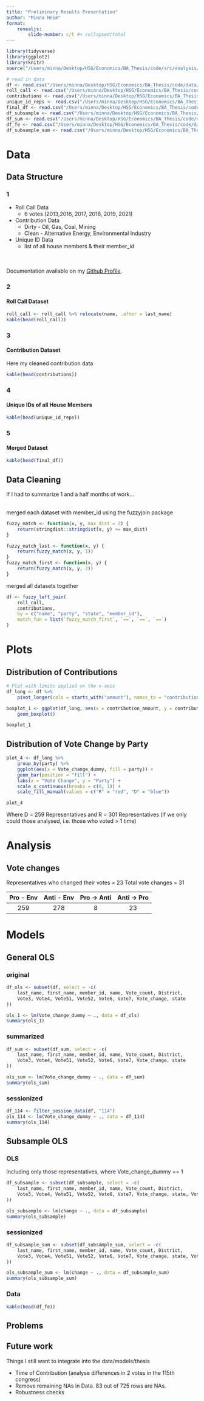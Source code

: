 ```yaml
---
title: "Preliminary Results Presentation"
author: "Minna Heim"
format: 
    revealjs:
        slide-number: c/t #< collapsed/total
---
```


```r
library(tidyverse)
library(ggplot2)
library(knitr)
source("/Users/minna/Desktop/HSG/Economics/BA_Thesis/code/src/analysis/analysis_prep_functions.R")

# read in data
df <- read.csv("/Users/minna/Desktop/HSG/Economics/BA_Thesis/code/data/analysis/df.csv")
roll_call <- read.csv("/Users/minna/Desktop/HSG/Economics/BA_Thesis/code/data/cleaned/roll_call.csv")
contributions <- read.csv("/Users/minna/Desktop/HSG/Economics/BA_Thesis/code/data/cleaned/contributions.csv")
unique_id_reps <- read.csv("/Users/minna/Desktop/HSG/Economics/BA_Thesis/code/data/cleaned/unique_id_reps.csv")
final_df <- read.csv("/Users/minna/Desktop/HSG/Economics/BA_Thesis/code/data/cleaned/final_df.csv")
df_subsample <- read.csv("/Users/minna/Desktop/HSG/Economics/BA_Thesis/code/data/analysis/df_subsample.csv")
df_sum <- read.csv("/Users/minna/Desktop/HSG/Economics/BA_Thesis/code/data/analysis/df_sum.csv")
df_fe <- read.csv("/Users/minna/Desktop/HSG/Economics/BA_Thesis/code/data/analysis/df_fe.csv")
df_subsample_sum <- read.csv("/Users/minna/Desktop/HSG/Economics/BA_Thesis/code/data/analysis/df_subsample_sum.csv")
```

# Data 

## Data Structure {.smaller}
::: {.panel-tabset}

### 1
* Roll Call Data 
    + 6 votes (2013,2016, 2017, 2018, 2019, 2021)
* Contribution Data 
    + Dirty - Oil, Gas, Coal, Mining
    + Clean - Alternative Energy, Environmental Industry
* Unique ID Data 
    + list of all house members & their member_id

\
\
Documentation available on my [Github Profile](https://github.com/minnaheim). 

### 2
#### Roll Call Dataset
```r
roll_call <- roll_call %>% relocate(name, .after = last_name)
kable(head(roll_call))
```

### 3
#### Contribution Dataset
Here my cleaned contribution data
```r
kable(head(contributions))
```

### 4
#### Unique IDs of all House Members
```r
kable(head(unique_id_reps))
```

### 5
#### Merged Dataset
```r
kable(head(final_df))
```

:::
## Data Cleaning {.smaller}

If I had to summarize 1 and a half months of work... 

\
merged each dataset with member_id using the fuzzyjoin package
```r
fuzzy_match <- function(x, y, max_dist = 2) {
    return(stringdist::stringdist(x, y) <= max_dist)
}

fuzzy_match_last <- function(x, y) {
    return(fuzzy_match(x, y, 1))
}
fuzzy_match_first <- function(x, y) {
    return(fuzzy_match(x, y, 2))
}

```
merged all datasets together 
```r
df <- fuzzy_left_join(
    roll_call,
    contributions,
    by = c("name", "party", "state", "member_id"),
    match_fun = list(`fuzzy_match_first`, `==`, `==`, `==`)
)
```

# Plots 
## Distribution of Contributions {.smaller}
```r
# Plot with limits applied on the x-axis
df_long <- df %>%
    pivot_longer(cols = starts_with("amount"), names_to = "contribution_type", values_to = "contribution_amount")

boxplot_1 <- ggplot(df_long, aes(x = contribution_amount, y = contribution_type)) +
    geom_boxplot()

boxplot_1
```

## Distribution of Vote Change by Party {.smaller}

```r

plot_4 <- df_long %>%
    group_by(party) %>%
    ggplot(aes(x = Vote_change_dummy, fill = party)) +
    geom_bar(position = "fill") +
    labs(x = "Vote Change", y = "Party") +
    scale_x_continuous(breaks = c(0, 1)) +
    scale_fill_manual(values = c("R" = "red", "D" = "blue"))

plot_4
```

Where D = 259 Representatives and R = 301 Representatives (if we only could those analysed, i.e. those who voted > 1 time)
<!-- D       259 -->
<!-- R       301 -->

<!--  D       326
 I         1
 R       402 -->

# Analysis

## Vote changes {.smaller}

Representatives who changed their votes = 23 
Total vote changes = 31

| Pro - Env | Anti - Env | Pro -> Anti | Anti -> Pro |
|:---------:|:-----:|:------:|:------:|
| 259      | 278  |    8 |   23   

# Models 
## General OLS {.smaller}

::: {.panel-tabset}
### original
```r
df_ols <- subset(df, select = -c(
    last_name, first_name, member_id, name, Vote_count, District,
    Vote3, Vote4, Vote51, Vote52, Vote6, Vote7, Vote_change, state
))

ols_1 <- lm(Vote_change_dummy ~ ., data = df_ols)
summary(ols_1)
```

### summarized
```r
df_sum <- subset(df_sum, select = -c(
    last_name, first_name, member_id, name, Vote_count, District,
    Vote3, Vote4, Vote51, Vote52, Vote6, Vote7, Vote_change, state
))

ols_sum <- lm(Vote_change_dummy ~ ., data = df_sum)
summary(ols_sum)
```

### sessionized
```r
df_114 <- filter_session_data(df, "114")
ols_114 <- lm(Vote_change_dummy ~ ., data = df_114)
summary(ols_114)
```

:::

## Subsample OLS {.smaller}

::: {.panel-tabset}
### OLS
Including only those representatives, where Vote_change_dummy == 1

```r
df_subsample <- subset(df_subsample, select = -c(
    last_name, first_name, member_id, name, Vote_count, District,
    Vote3, Vote4, Vote51, Vote52, Vote6, Vote7, Vote_change, state, Vote_change_dummy
))

ols_subsample <- lm(change ~ ., data = df_subsample)
summary(ols_subsample)
```
### sessionized
```r
df_subsample_sum <- subset(df_subsample_sum, select = -c(
    last_name, first_name, member_id, name, Vote_count, District,
    Vote3, Vote4, Vote51, Vote52, Vote6, Vote7, Vote_change, state, Vote_change_dummy
))

ols_subsample_sum <- lm(change ~ ., data = df_subsample_sum)
summary(ols_subsample_sum)
```

### Data
```r
kable(head(df_fe))
```


:::

## Problems 

## Future work

Things I still want to integrate into the data/models/thesis

* Time of Contribution (analyse differences in 2 votes in the 115th congress)
* Remove remaining NAs in Data. 83 out of 725 rows are NAs.
* Robustness checks 


